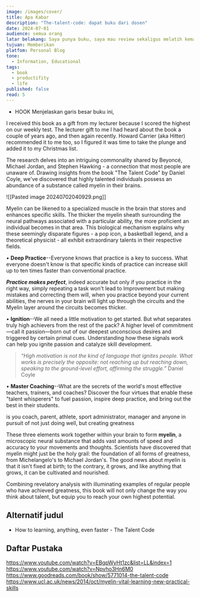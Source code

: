 ```yaml
---
image: /images/cover/
title: Apa Kabar
description: "The-talent-code: dapat buku dari dosen"
date: 2024-07-01
audience: semua orang
latar belakang: Saya punya buku, saya mau review sekaligus melatih kemampuan menulis saya
tujuan: Memberikan
platfom: Personal Blog
tone:
  - Information, Educational
tags:
  - book
  - productifity
  - life
published: false
read: 5
---
```

- HOOK
Menjelaskan garis besar buku ini, 

I received this book as a gift from my lecturer because I scored the highest on our weekly test. The lecturer gift to me I had heard about the book a couple of years ago, and then again recently. Howard Carrier (aka Hitter) recommended it to me too, so I figured it was time to take the plunge and added it to my Christmas list.


The research delves into an intriguing commonality shared by Beyoncé, Michael Jordan, and Stephen Hawking - a connection that most people are unaware of. Drawing insights from the book "The Talent Code" by Daniel Coyle, we've discovered that highly talented individuals possess an abundance of a substance called myelin in their brains.

![[Pasted image 20240702040929.png]]

Myelin can be likened to a specialized muscle in the brain that stores and enhances specific skills. The thicker the myelin sheath surrounding the neural pathways associated with a particular ability, the more proficient an individual becomes in that area. This biological mechanism explains why these seemingly disparate figures - a pop icon, a basketball legend, and a theoretical physicist - all exhibit extraordinary talents in their respective fields.

• **Deep Practice**--Everyone knows that practice is a key to success. What everyone doesn't know is that specific kinds of practice can increase skill up to ten times faster than conventional practice.

***Practice makes perfect***, indeed accurate but only if you practice in the right way, simply repeating a task won't lead to Improvement but making mistakes and correcting them will, when you practice beyond your current abilities, the nerves in your brain will light up through the circuits and the Myelin layer around the circuits becomes thicker.

• **Ignition**--We all need a little motivation to get started. But what separates truly high achievers from the rest of the pack? A higher level of commitment—call it passion—born out of our deepest unconscious desires and triggered by certain primal cues. Understanding how these signals work can help you ignite passion and catalyze skill development.

> _“High motivation is not the kind of language that ignites people. What works is precisely the opposite: not reaching up but reaching down, speaking to the ground-level effort, affirming the struggle.”_ Daniel Coyle

• **Master Coaching**--What are the secrets of the world's most effective teachers, trainers, and coaches? Discover the four virtues that enable these "talent whisperers" to fuel passion, inspire deep practice, and bring out the best in their students.

is you coach, parent, athlete, sport administrator, manager and anyone in pursuit of not just doing well, but creating greatness

These three elements work together within your brain to form **myelin**, a microscopic neural substance that adds vast amounts of speed and accuracy to your movements and thoughts. Scientists have discovered that myelin might just be the holy grail: the foundation of all forms of greatness, from Michelangelo's to Michael Jordan's. The good news about myelin is that it isn't fixed at birth; to the contrary, it grows, and like anything that grows, it can be cultivated and nourished.  
  
Combining revelatory analysis with illuminating examples of regular people who have achieved greatness, this book will not only change the way you think about talent, but equip you to reach your own highest potential.
## Alternatif judul
- How to learning, anything, even faster - The Talent Code
## Daftar Pustaka
https://www.youtube.com/watch?v=EBgpWyHt1zc&list=LL&index=1
https://www.youtube.com/watch?v=Npvho3Hn6M0
https://www.goodreads.com/book/show/5771014-the-talent-code
https://www.ucl.ac.uk/news/2014/oct/myelin-vital-learning-new-practical-skills